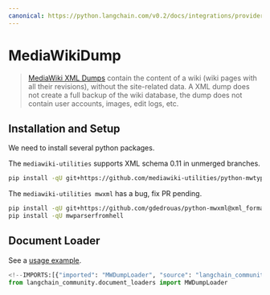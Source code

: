 ```yaml
---
canonical: https://python.langchain.com/v0.2/docs/integrations/providers/mediawikidump/
---
```


# MediaWikiDump

> [MediaWiki XML Dumps](https://www.mediawiki.org/wiki/Manual:Importing_XML_dumps) contain the content of a wiki
(wiki pages with all their revisions), without the site-related data. A XML dump does not create a full backup
of the wiki database, the dump does not contain user accounts, images, edit logs, etc.

## Installation and Setup

We need to install several python packages.

The `mediawiki-utilities` supports XML schema 0.11 in unmerged branches.
```bash
pip install -qU git+https://github.com/mediawiki-utilities/python-mwtypes@updates_schema_0.11
```

The `mediawiki-utilities mwxml` has a bug, fix PR pending.

```bash
pip install -qU git+https://github.com/gdedrouas/python-mwxml@xml_format_0.11
pip install -qU mwparserfromhell
```

## Document Loader

See a [usage example](/docs/integrations/document_loaders/mediawikidump).

```python
<!--IMPORTS:[{"imported": "MWDumpLoader", "source": "langchain_community.document_loaders", "docs": "https://api.python.langchain.com/en/latest/document_loaders/langchain_community.document_loaders.mediawikidump.MWDumpLoader.html", "title": "MediaWikiDump"}]-->
from langchain_community.document_loaders import MWDumpLoader
```